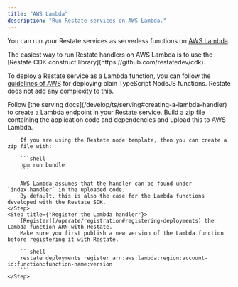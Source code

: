 ```yaml
---
title: "AWS Lambda"
description: "Run Restate services on AWS Lambda."
---
```



You can run your Restate services as serverless functions on [AWS Lambda](https://aws.amazon.com/lambda/).


<Info>
    The easiest way to run Restate handlers on AWS Lambda is to use the [Restate CDK construct library](https://github.com/restatedev/cdk).
</Info>

To deploy a Restate service as a Lambda function, you can follow the [guidelines of AWS](https://docs.aws.amazon.com/lambda/latest/dg/typescript-package.html)
for deploying plain TypeScript NodeJS functions. Restate does not add any complexity to this.

<Steps>
    <Step title={"Create a Lambda endpoint"}>
        Follow [the serving docs](/develop/ts/serving#creating-a-lambda-handler) to create a Lambda endpoint in your Restate service.
    </Step>
    <Step title={"Build the zip file"}>
        Build a zip file containing the application code and dependencies and upload this to AWS Lambda.
        
        If you are using the Restate node template, then you can create a zip file with:

        ```shell
        npm run bundle
        ```

        AWS Lambda assumes that the handler can be found under `index.handler` in the uploaded code.
        By default, this is also the case for the Lambda functions developed with the Restate SDK.
    </Step>
    <Step title={"Register the Lambda handler"}>
        [Register](/operate/registration#registering-deployments) the Lambda function ARN with Restate.
        Make sure you first publish a new version of the Lambda function before registering it with Restate.

        ```shell
        restate deployments register arn:aws:lambda:region:account-id:function:function-name:version
        ```
    </Step>
</Steps>

